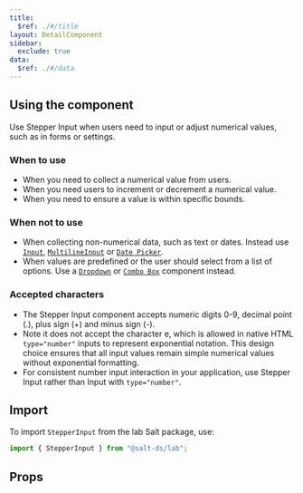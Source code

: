 ```yaml
---
title:
  $ref: ./#/title
layout: DetailComponent
sidebar:
  exclude: true
data:
  $ref: ./#/data
---
```


## Using the component

Use Stepper Input when users need to input or adjust numerical values, such as in forms or settings.

### When to use

- When you need to collect a numerical value from users.
- When you need users to increment or decrement a numerical value.
- When you need to ensure a value is within specific bounds.

### When not to use

- When collecting non-numerical data, such as text or dates. Instead use [`Input`](/salt/components/input), [`MultilineInput`](/salt/components/multiline-input) or [`Date Picker`](/salt/components/date-picker).
- When values are predefined or the user should select from a list of options. Use a [`Dropdown`](/salt/components/input) or [`Combo Box`](/salt/components/combo-box) component instead.

### Accepted characters

- The Stepper Input component accepts numeric digits 0-9, decimal point (.), plus sign (+) and minus sign (-).
- Note it does not accept the character e, which is allowed in native HTML `type="number"` inputs to represent exponential notation. This design choice ensures that all input values remain simple numerical values without exponential formatting.
- For consistent number input interaction in your application, use Stepper Input rather than Input with `type="number"`.

## Import

To import `StepperInput` from the lab Salt package, use:

```js
import { StepperInput } from "@salt-ds/lab";
```

## Props

<PropsTable componentName="StepperInput" />
